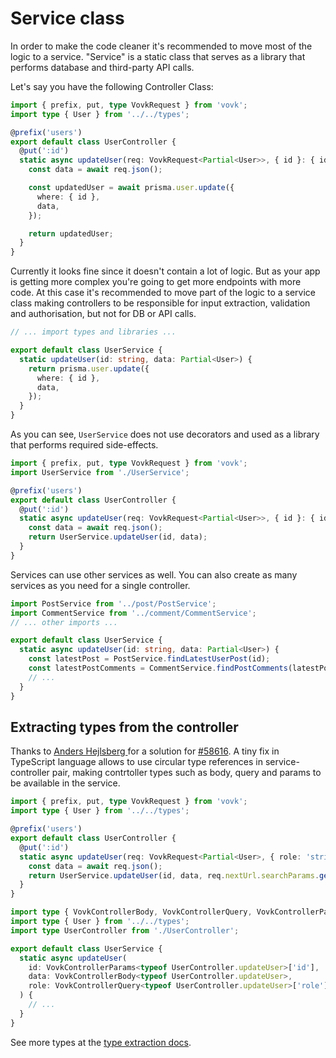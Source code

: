 
# Service class

In order to make the code cleaner it's recommended to move most of the logic to a service. "Service" is a static class that serves as a library that performs database and third-party API calls.

Let's say you have the following Controller Class:

```ts filename="src/modules/user/UserController.ts"
import { prefix, put, type VovkRequest } from 'vovk';
import type { User } from '../../types';

@prefix('users')
export default class UserController {
  @put(':id')
  static async updateUser(req: VovkRequest<Partial<User>>, { id }: { id: string }) {
    const data = await req.json();

    const updatedUser = await prisma.user.update({
      where: { id },
      data,
    });

    return updatedUser;
  }
}
```

Currently it looks fine since it doesn't contain a lot of logic. But as your app is getting more complex you're going to get more endpoints with more code. At this case it's recommended to move part of the logic to a service class making controllers to be responsible for input extraction, validation and authorisation, but not for DB or API calls.

```ts filename="src/modules/user/UserService.ts"
// ... import types and libraries ...

export default class UserService {
  static updateUser(id: string, data: Partial<User>) {
    return prisma.user.update({
      where: { id },
      data,
    });
  }
}
```

As you can see, `UserService` does not use decorators and used as a library that performs required side-effects.

```ts filename="src/modules/user/UserController.ts"
import { prefix, put, type VovkRequest } from 'vovk';
import UserService from './UserService';

@prefix('users')
export default class UserController {
  @put(':id')
  static async updateUser(req: VovkRequest<Partial<User>>, { id }: { id: string }) {
    const data = await req.json();
    return UserService.updateUser(id, data);
  }
}
```

Services can use other services as well. You can also create as many services as you need for a single controller.

```ts filename="src/modules/user/UserService.ts"
import PostService from '../post/PostService';
import CommentService from '../comment/CommentService';
// ... other imports ...

export default class UserService {
  static async updateUser(id: string, data: Partial<User>) {
    const latestPost = PostService.findLatestUserPost(id);
    const latestPostComments = CommentService.findPostComments(latestPost.id);
    // ...
  }
}
```

## Extracting types from the controller

Thanks to [Anders Hejlsberg
](https://github.com/ahejlsberg) for a solution for [#58616](https://github.com/microsoft/TypeScript/issues/58616). A tiny fix in TypeScript language allows to use circular type references in service-controller pair, making contrtoller types such as body, query and params to be available in the service.

```ts filename="src/modules/user/UserController.ts"
import { prefix, put, type VovkRequest } from 'vovk';
import type { User } from '../../types';

@prefix('users')
export default class UserController {
  @put(':id')
  static async updateUser(req: VovkRequest<Partial<User>, { role: 'string' }>, { id }: { id: string }) {
    const data = await req.json();
    return UserService.updateUser(id, data, req.nextUrl.searchParams.get('role'));
  }
}
```

```ts filename="src/modules/user/UserService.ts"
import type { VovkControllerBody, VovkControllerQuery, VovkControllerParams } from 'vovk';
import type { User } from '../../types';
import type UserController from './UserController';

export default class UserService {
  static async updateUser(
    id: VovkControllerParams<typeof UserController.updateUser>['id'],
    data: VovkControllerBody<typeof UserController.updateUser>,
    role: VovkControllerQuery<typeof UserController.updateUser>['role']
  ) {
    // ...
  }
}
```

See more types at the [type extraction docs](/controller/type-extraction).
